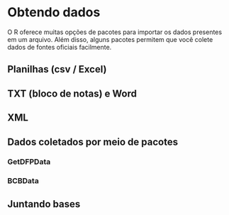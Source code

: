 # Obtendo dados

O R oferece muitas opções de pacotes para importar os dados presentes em um arquivo. Além disso, alguns pacotes permitem que você colete dados de fontes oficiais facilmente.

## Planilhas (csv / Excel)

## TXT (bloco de notas) e Word

## XML

## Dados coletados por meio de pacotes

### GetDFPData

### BCBData

## Juntando bases
